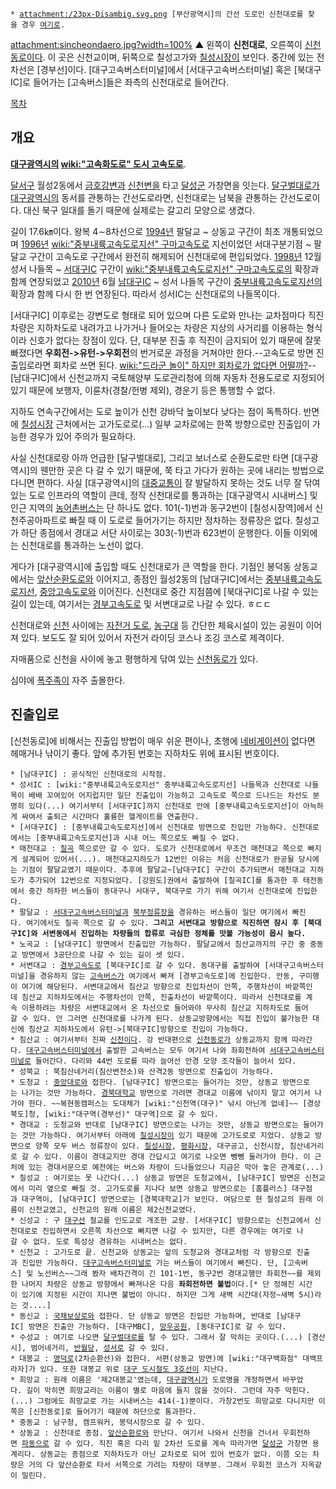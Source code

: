  * attachment:/23px-Disambig.svg.png [부산광역시]의 간선 도로인 신천대로를 찾을 경우 [[신천대로(부산)|여기]]로.

attachment:sincheondaero.jpg?width=100%
▲ 왼쪽이 '''신천대로''', 오른쪽이 [[신천동로]]이다. 이 곳은 신천교이며, 뒤쪽으로 칠성고가와 [[칠성시장]]이 보인다. 중간에 있는 전차선은 [경부선]이다. [대구고속버스터미널]에서 [서대구고속버스터미널] 혹은 [북대구IC]로 들어가는 [고속버스]들은 좌측의 신천대로로 들어간다.

[[목차]]
== 개요 ==
'''[[대구광역시]]의 [[wiki:"고속화도로" 도시 고속도로]]'''.

[[달서구]] 월성2동에서 [[금호강]]변과 [[신천]]변을 타고 [[달성군]] 가창면을 잇는다. [[달구벌대로]]가 [[대구광역시]]의 동서를 관통하는 간선도로라면, 신천대로는 남북을 관통하는 간선도로이다. 대신 북구 일대를 돌기 때문에 실제로는 갈고리 모양으로 생겼다.

길이 17.6㎞이다. 왕복 4∼8차선으로 [[1994년]] 팔달교 ~ 상동교 구간이 최초 개통되었으며 [[1996년]] [[wiki:"중부내륙고속도로지선" 구마고속도로]] 지선이었던 서대구분기점 ~ 팔달교 구간이 고속도로 구간에서 완전히 해제되어 신천대로에 편입되었다. [[1998년]] 12월 성서 나들목 ~ [[서대구IC]] 구간이 [[wiki:"중부내륙고속도로지선" 구마고속도로]]의 확장과 함께 연장되었고 [[2010년]] 6월 [[남대구IC]] ~ 성서 나들목 구간이 [[중부내륙고속도로지선]]의 확장과 함께 다시 한 번 연장된다. 따라서 성서IC는 신천대로의 나들목이다.
 
[서대구IC] 이후로는 강변도로 형태로 되어 있으며 다른 도로와 만나는 교차점마다 직진차량은 지하차도로 내려가고 나가거나 들어오는 차량은 지상의 사거리를 이용하는 형식이라 신호가 없다는 장점이 있다. 단, 대부분 진출 후 직진이 금지되어 있기 때문에 잘못 빠졌다면 '''우회전->유턴->우회전'''의 번거로운 과정을 거쳐야만 한다.--고속도로 방면 진출입로라면 회차로 쓰면 된다. [[wiki:"드라군 놀이" 하지만 회차로가 없다면 어떨까?]]--
[남대구IC]에서 신천교까지 국토해양부 도로관리청에 의해 자동차 전용도로로 지정되어 있기 때문에 보행자, 이륜차(경찰/헌병 제외), 경운기 등은 통행할 수 없다.

지하도 연속구간에서는 도로 높이가 신천 강바닥 높이보다 낮다는 점이 독특하다. 반면에 [[칠성시장]] 근처에서는 고가도로로(...) 일부 교차로에는 한쪽 방향으로만 진출입이 가능한 경우가 있어 주의가 필요하다.

사실 신천대로랑 아까 언급한 [달구벌대로], 그리고 보너스로 순환도로만 타면 [대구광역시]의 웬만한 곳은 다 갈 수 있기 때문에, 쭉 타고 가다가 원하는 곳에 내리는 방법으로 다니면 편하다. 사실 [대구광역시]의 [[대중교통]]이 잘 발달하지 못하는 것도 너무 잘 닦여 있는 도로 인프라의 역할이 큰데, 정작 신천대로를 통과하는 [대구광역시 시내버스] 및 인근 지역의 [[농어촌버스]]는 단 하나도 없다. 101(-1)번과 동구2번이 [칠성시장역]에서 신천주공아파트로 빠질 때 이 도로로 들어가기는 하지만 정차하는 정류장은 없다. 칠성고가 하단 종점에서 경대교 서단 사이로는 303(-1)번과 623번이 운행한다. 이들 이외에는 신천대로를 통과하는 노선이 없다.

게다가 [대구광역시]에 출입할 때도 신천대로가 큰 역할을 한다. 기점인 봉덕동 상동교에서는 [[앞산순환도로]]와 이어지고, 종점인 월성2동의 [남대구IC]에서는 [[중부내륙고속도로지선]], [[중앙고속도로]]와 이어진다. 신천대로 중간 지점쯤에 [북대구IC]로 나갈 수 있는 길이 있는데, 여기서는 [[경부고속도로]] 및 서변대교로 나갈 수 있다. ㅎㄷㄷ

신천대로와 [[신천]] 사이에는 [[자전거 도로]], [[농구]]대 등 간단한 체육시설이 있는 공원이 이어져 있다. 보도도 잘 되어 있어서 자전거 라이딩 코스나 조깅 코스로 제격이다.

자매품으로 신천을 사이에 놓고 평행하게 닦여 있는 [[신천동로]]가 있다.

심야에 [[폭주족]]이 자주 출몰한다.

== 진출입로 ==
[신천동로]에 비해서는 진출입 방법이 매우 쉬운 편이나, 초행에 [[네비게이션]]이 없다면 헤매거나 낚이기 좋다. 앞에 추가된 번호는 지하차도 위에 표시된 번호이다.

 * [남대구IC] : 공식적인 신천대로의 시작점.
 * 성서IC : [wiki:"중부내륙고속도로지선" 중부내륙고속도로지선] 나들목과 신천대로 나들목이 배배 꼬여있어 어지럽지만 일단 진출입이 가능하고 고속도로 쪽으로 드나드는 차선도 분명히 있다(...) 여기서부터 [서대구IC]까지 신천대로 안에 [중부내륙고속도로지선]이 아늑하게 싸여서 출퇴근 시간마다 훌륭한 헬게이트를 연출한다.
 * [서대구IC] : [중부내륙고속도로지선]에서 신천대로 방면으로 진입만 가능하다. 신천대로에서는 [중부내륙고속도로지선]과 시내 어느 쪽으로도 빠질 수 없다.
 * 매천대교 : [[칠곡]] 쪽으로만 갈 수 있다. 도로가 신천대로에서 무조건 매천대교 쪽으로 빠지게 설계되어 있어서(...). 매천대교지하도가 12번인 이유는 처음 신천대로가 완공될 당시에는 기점이 팔달교였기 때문이다. 추후에 팔달교~[남대구IC] 구간이 추가되면서 매천대교 지하도가 추가되어 12번으로 지정되었다. [강원도]권에서 출발하여 [칠곡IC]를 통과한 후 태전동에서 중간 하차한 버스들이 동대구나 서대구, 북대구로 가기 위해 여기서 신천대로에 진입한다.
 * 팔달교 : [[서대구고속버스터미널]]과 [[북부정류장]]을 경유하는 버스들이 일단 여기에서 빠진다. 여기에서도 칠곡 쪽으로 갈 수 있다. '''그리고 서변대교 방향으로 직진하면 잠시 후 [북대구IC]와 서변동에서 진입하는 차량들의 합류로 극심한 정체를 맛볼 가능성이 몹시 높다.'''
 * 노곡교 : [남대구IC] 방면에서 진출입만 가능하다. 팔달교에서 침산교까지의 구간 중 중동교 방면에서 3공단으로 나갈 수 있는 길이 셋 있다.
 * 서변대교 : [[경부고속도로]] [북대구IC]로 갈 수 있다. 동대구를 출발하여 [서대구고속버스터미널]을 경유하지 않는 [[고속버스]]가 여기에서 빠져 [경부고속도로]에 진입한다. 안동, 구미행이 여기에 해당된다. 서변대교에서 침산교 방향으로 진입차선이 안쪽, 주행차선이 바깥쪽인데 침산교 지하차도에서는 주행차선이 안쪽, 진출차선이 바깥쪽이다. 따라서 신천대로를 계속 이용하려는 차량은 서변대교에서 온 차선으로 들어와야 무사히 침산교 지하차도로 들어갈 수 있다. 안 그러면 신천대로를 나가게 된다. 상동교방향에서는 직접 진입이 불가능한 대신에 침산교 지하차도에서 유턴->[북대구IC]방향으로 진입이 가능하다.
 * 침산교 : 여기서부터 진짜 [[신천]]이다. 강 반대편으로 [[신천동로]]가 상동교까지 함께 따라간다. [[대구고속버스터미널]]에서 출발한 고속버스는 모두 여기서 나와 좌회전하여 [[서대구고속버스터미널]]로 들어간다. 다리와 44번 도로를 따라 늘어선 안경 모양 조각들이 늘어서 있다.
 * 성북교 : 북침산네거리(침산변전소)와 산격2동 방면으로 진출입이 가능하다. 
 * 도청교 : [[중앙대로]]와 접한다. [남대구IC] 방면으로는 들어가는 것만, 상동교 방면으로는 나가는 것만 가능하다. [[경북대학교]] 방면으로 가려면 경대교 이름에 낚이지 말고 여기서 나가야 한다. ~~복현동캠퍼스는 도대체가 [wiki:"신천역(대구)" 낚시 아닌게 없네]~~ [경상북도]청, [wiki:"대구역(경부선)" 대구역]으로 갈 수 있다.
 * 경대교 : 도청교와 반대로 [남대구IC] 방면으로는 나가는 것만, 상동교 방면으로는 들어가는 것만 가능하다. 여기서부터 아래에 [[칠성시장]]이 있기 때문에 고가도로로 지었다. 상동교 방면으로 양쪽 모두 버스 정류장이 있다. [[칠성시장]], [[평화시장]], 대구공고, 신천시장, 침산네거리로 갈 수 있다. 이름이 경대교지만 경대 간답시고 여기로 나오면 뺑뺑 둘러가야 한다. 이 근처에 있는 경대서문으로 예전에는 버스와 차량이 드나들었으나 지금은 막아 놓은 관계로(...)
 * 칠성교 : 여기로는 못 나간다(...) 상동교 방면은 도청교에서, [남대구IC] 방면은 신천교에서 미리 옆으로 빠질 것. 고가도로를 지나다 보면 상동교 방면으로는 [홈플러스] 대구점과 대구역이, [남대구IC] 방면으로는 [경북대학교]가 보인다. 여담으로 현 칠성교의 원래 이름이 신천교였고, 신천교의 원래 이름은 제2신천교였다.
 * 신성교 : 구 [[대구선]] 철교를 인도교로 개조한 교량. [서대구IC] 방향으로는 신천교에서 신천대로로 진입하면서 오른쪽 차선으로 빠지면 나갈 수 있지만, 다른 경우에는 여기로 나갈 수 없다. 도로 특성상 경유하는 시내버스는 없다.
 * 신천교 : 고가도로 끝. 신천교와 상동교는 앞의 도청교와 경대교처럼 각 방향으로 진출과 진입만 가능하다. [[대구고속버스터미널]]로 가는 버스들이 여기에서 빠진다. 단, [고속버스] 및 노선버스~~그래 봤자 배차간격이 긴 101-1번, 동구2번 경대교행만 좌회전~~를 제외한 나머지 차량은 상동교 방향에서 빠져나온 다음 '''좌회전하면 불법'''이다.[* 단 정해진 시간이 있기에 지정된 시간이 지나면 불법이 아니다. 하지만 그게 새벽 시간대(자정~새벽 5시)라는 것....]
 * 동신교 : [[국채보상로]]와 접한다. 단 상동교 방면은 진입만 가능하며, 반대로 [남대구IC] 방면은 진출만 가능하다. [대구MBC], [[망우공원]], [동대구IC]로 갈 수 있다.
 * 수성교 : 여기로 나오면 [[달구벌대로]]를 탈 수 있다. 그래서 잘 막히는 곳이다.(...) [경산시], 범어네거리, [[반월당]], [[성서]]로 갈 수 있다.
 * 대봉교 : [[명덕로]](2차순환선)와 접한다. 서편(상동교 방면)에 [wiki:"대구백화점" 대백프라자]가 있다. 또한 대봉교 위로 [[대구 도시철도 3호선]]이 지난다.
 * 희망교 : 원래 이름은 '제2대봉교'였는데, [[대구광역시]]가 도로명을 개정하면서 바꾸었다. 길이 막히면 희망교라는 이름이 별로 마음에 들지 않을 것이다. 그런데 자주 막힌다.(...) 그럼에도 희망교로 가는 시내버스는 414(-1)뿐이다. 가창2번도 희망교로 다니지만 이쪽은 [신천동로]로 들어가기 때문에 하단으로 통과한다.
 * 중동교 : 남구청, 캠프워커, 봉덕시장으로 갈 수 있다.
 * 상동교 : 신천대로 종점. [[앞산순환로]]와 만난다. 여기서 나와서 신천을 건너서 우회전하면 [[파동]]으로 갈 수 있다. 직진 혹은 다리 밑 2차선 도로를 계속 따라가면 [[달성군]] 가창면 용계리다. 상동교는 종점으로 지하차도가 아닌 교차로로 되어 있어 번호가 없다. 이쯤 오는 차량은 거의 다 앞산순환로 타서 서쪽으로 가려는 차량이 대부분. 그래서 우회전 코스가 지옥같이 밀린다.
